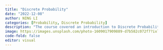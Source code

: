 ```yaml
---
title: "Discrete Probability"
date: "2022-12-08"
author: NING LI
categories: [Probability, Discrete Probability]
description: "The course covered an introduction to Discrete Probability, Combinations and Permutations, as well as the Addition Rule and Monty Hall problem."
image: https://images.unsplash.com/photo-1609017909889-d7b582c072f7?ixlib=rb-1.2.1&q=80&cs=tinysrgb&fm=jpg&crop=entropy&w=3600
code-fold: false
editor: visual
---
```

